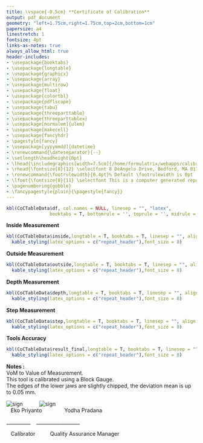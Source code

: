 ---
title: \vspace{-0.5cm} **Certificate of Calibration**
output: pdf_document
geometry: "left=1.75cm,right=1.75cm,top=2cm,bottom=1cm"
papersize: a4
linestretch: 1
fontsize: 4pt
links-as-notes: true
always_allow_html: true
header-includes: 
- \usepackage{booktabs}
- \usepackage{longtable}
- \usepackage{graphicx}
- \usepackage{array}
- \usepackage{multirow}
- \usepackage{float}
- \usepackage{colortbl}
- \usepackage{pdflscape}
- \usepackage{tabu}
- \usepackage{threeparttable}
- \usepackage{threeparttablex}
- \usepackage[normalem]{ulem}
- \usepackage{makecell}
- \usepackage{fancyhdr}
- \pagestyle{fancy}
- \usepackage[yyyymmdd]{datetime}
- \renewcommand{\dateseparator}{--}
- \setlength\headheight{0pt}
- \lhead{\includegraphics[width=7.5cm]{/home/formulatrix/webapps/calibration/www/logo.png}}
- \rhead{\fontsize{8}{12} \selectfont 8 DeAngelo Drive, Bedford, MA 01730, USA \linebreak Phone +1 781 788-0228 / Fax +1 781 207-5522}
- \renewcommand{\footrulewidth}{0.4pt}% Default \footrulewidth is 0pt
- \lfoot{\fontsize{8}{11} \selectfont This is a computer generated report printed on \date{\today}}
- \pagenumbering{gobble}
- \fancypagestyle{plain}{\pagestyle{fancy}}
---
\vspace{-12truemm}
```{r echo = F, results='asis'}
kbl(CoCTableData$df, col.names = NULL, linesep = "", "latex", 
                booktabs = T, bottomrule = '', toprule = '', midrule = '')
```
**Inside Measurement**
```{r echo = FALSE, results='asis'}
kbl(CoCTableData$inside,longtable = T, booktabs = T, linesep = "", align = "lllcccc") %>%
  kable_styling(latex_options = c("repeat_header"),font_size = 8) 
```
\vspace{-0.5cm} 
**Outside Measurement**
```{r echo = FALSE, results='asis'}
kbl(CoCTableData$outside,longtable = T, booktabs = T, linesep = "", align = "lllcccc") %>%
  kable_styling(latex_options = c("repeat_header"),font_size = 8) 
```
\vspace{-0.5cm} 
**Depth Measurement**
```{r echo = FALSE, results='asis'}
kbl(CoCTableData$depth,longtable = T, booktabs = T, linesep = "", align = "lllcccc") %>%
  kable_styling(latex_options = c("repeat_header"),font_size = 8)
```
\vspace{-0.5cm} 
**Step Measurement**
```{r echo = FALSE, results='asis'}
kbl(CoCTableData$step,longtable = T, booktabs = T, linesep = "", align = "lllcccc") %>%
  kable_styling(latex_options = c("repeat_header"),font_size = 8) 
```
\vspace{-0.5cm} 
**Tools Accuracy**
```{r echo = FALSE, results='asis'}
kbl(CoCTableData$result_final,longtable = T, booktabs = T, linesep = "", align = "lllcccc") %>%
  kable_styling(latex_options = c("repeat_header"),font_size = 8) 
```
\vspace{-0.5cm} 
**Notes :**  
  VoM to Value of Measurement.
\
This tool is calibrated using a Block Gauge.
\
The edges of the lower jaws are slightly chipped, the deviation mean is up to 0.05 mm.
\
<!-- ![sign](/home/formulatrix/webapps/calibration/www/Picture1.png) \ -->
<!-- \setlength{\parskip}{0.15em} -->
<!-- \fontsize{8}{10} \selectfont Yodha Pradana             -->
<!-- \indent\rule{5cm}{0.5pt} -->
<!-- \fontsize{8}{12} \selectfont Quality Assurance Manager -->

![sign](/home/formulatrix/webapps/calibration/www/eko_sign.png) &nbsp;&nbsp;&nbsp;&nbsp;&nbsp;&nbsp;&nbsp;&nbsp;&nbsp; ![sign](/home/formulatrix/webapps/calibration/www/Picture1.png) \
\setlength{\parskip}{0.15em}
\fontsize{10}{10} \selectfont &nbsp;&nbsp; Eko Priyanto &nbsp;&nbsp;&nbsp;&nbsp;&nbsp;&nbsp;&nbsp;&nbsp;&nbsp;&nbsp;&nbsp;&nbsp;&nbsp;
\fontsize{10}{10} \selectfont Yodha Pradana

<!-- \indent\rule{3cm}{0.5pt} \selectfont\rule{5cm}{0.5pt} -->
\__________ &nbsp;&nbsp; __________________

<!-- \setlength\parindent{10pt}\setlength{\parskip}{0.5pt plus 1.0pt} -->
\fontsize{10}{10} \selectfont  &nbsp;&nbsp; Calibrator &nbsp;&nbsp;&nbsp;&nbsp;&nbsp;&nbsp;&nbsp;&nbsp;
\fontsize{10}{10} \selectfont  Quality Assurance Manager